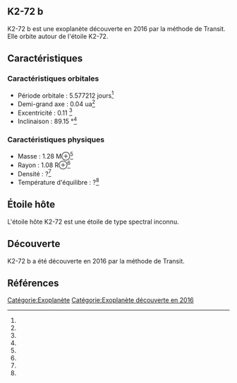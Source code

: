 == K2-72 b ==

{{Infobox Exoplanète
| nom = K2-72 b
| image = 
| légende = 
| étoile = K2-72
| constellation = 
| ascension_droite = 
| déclinaison = 
| distance = ?
| type_spectral = ?
| masse = 1.28 M⊕<ref></ref>
| rayon = 1.08 R⊕<ref></ref>
| densité = ?<ref></ref>
| gravité = ?<ref></ref>
| température = ?<ref></ref>
| période = 5.577212 j<ref></ref>
| demi_grand_axe = 0.04 ua<ref></ref>
| excentricité = 0.11 <ref></ref>
| inclinaison = 89.15 °<ref></ref>
| méthode_découverte = Transit
| date_découverte = 2016
| statut = Confirmée
}}

K2-72 b est une exoplanète découverte en 2016 par la méthode de Transit. Elle orbite autour de l'étoile K2-72.

== Caractéristiques ==

=== Caractéristiques orbitales ===
* Période orbitale : 5.577212 jours<ref></ref>
* Demi-grand axe : 0.04 ua<ref></ref>
* Excentricité : 0.11 <ref></ref>
* Inclinaison : 89.15 °<ref></ref>

=== Caractéristiques physiques ===
* Masse : 1.28 M⊕<ref></ref>
* Rayon : 1.08 R⊕<ref></ref>
* Densité : ?<ref></ref>
* Température d'équilibre : ?<ref></ref>

== Étoile hôte ==

{{Infobox Étoile
| nom = K2-72
| image = 
| légende = 
| constellation = 
| ascension_droite = 
| déclinaison = 
| distance = ?
| type_spectral = ?
| magnitude_absolue = 
| magnitude_apparente = 
| masse = ?<ref></ref>
| rayon = ?<ref></ref>
| température = ?<ref></ref>
| métallicité = ?<ref></ref>
| âge = ?<ref></ref>
}}

L'étoile hôte K2-72 est une étoile de type spectral inconnu.

== Découverte ==

K2-72 b a été découverte en 2016 par la méthode de Transit.

== Références ==
<references />

[[Catégorie:Exoplanète]]
[[Catégorie:Exoplanète découverte en 2016]]
